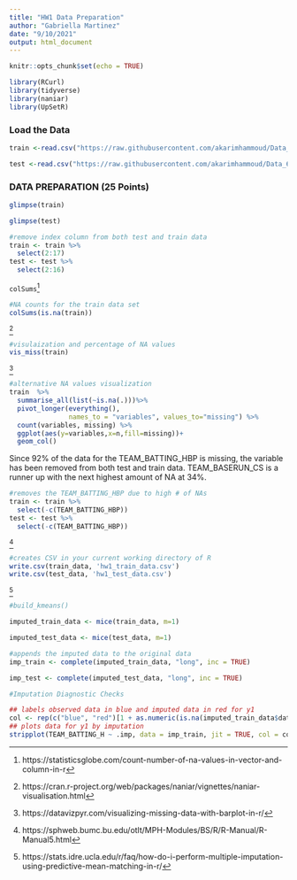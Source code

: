 ---
title: "HW1 Data Preparation"
author: "Gabriella Martinez"
date: "9/10/2021"
output: html_document
---

```{r setup, include=FALSE}
knitr::opts_chunk$set(echo = TRUE)
```


```{r message=FALSE, warning=FALSE}
library(RCurl)
library(tidyverse)
library(naniar)
library(UpSetR)
```

### Load the Data
```{r}
train <-read.csv("https://raw.githubusercontent.com/akarimhammoud/Data_621/main/Assignment_1/data/moneyball-training-data.csv")

test <-read.csv("https://raw.githubusercontent.com/akarimhammoud/Data_621/main/Assignment_1/data/moneyball-evaluation-data.csv")
```

### DATA PREPARATION (25 Points)
```{r}
glimpse(train)

glimpse(test)
```

```{r}
#remove index column from both test and train data
train <- train %>% 
  select(2:17)
test <- test %>% 
  select(2:16)
```


```colSums```^[https://statisticsglobe.com/count-number-of-na-values-in-vector-and-column-in-r]
```{r}
#NA counts for the train data set
colSums(is.na(train))
```

^[https://cran.r-project.org/web/packages/naniar/vignettes/naniar-visualisation.html]
```{r}
#visulaization and percentage of NA values
vis_miss(train)
```


^[https://datavizpyr.com/visualizing-missing-data-with-barplot-in-r/]
```{r}
#alternative NA values visualization
train  %>%
  summarise_all(list(~is.na(.)))%>%
  pivot_longer(everything(),
               names_to = "variables", values_to="missing") %>%
  count(variables, missing) %>%
  ggplot(aes(y=variables,x=n,fill=missing))+
  geom_col()
```

Since 92% of the data for the TEAM_BATTING_HBP is missing, the variable has been removed from both test and train data. TEAM_BASERUN_CS is a runner up with the next highest amount of NA at 34%.

```{r}
#removes the TEAM_BATTING_HBP due to high # of NAs
train <- train %>% 
  select(-c(TEAM_BATTING_HBP))
test <- test %>% 
  select(-c(TEAM_BATTING_HBP))
```

^[https://sphweb.bumc.bu.edu/otlt/MPH-Modules/BS/R/R-Manual/R-Manual5.html]
```{r}
#creates CSV in your current working directory of R
write.csv(train_data, 'hw1_train_data.csv')
write.csv(test_data, 'hw1_test_data.csv')
```

^[https://stats.idre.ucla.edu/r/faq/how-do-i-perform-multiple-imputation-using-predictive-mean-matching-in-r/]
```{r}
#build_kmeans()

imputed_train_data <- mice(train_data, m=1)

imputed_test_data <- mice(test_data, m=1)
```

```{r}
#appends the imputed data to the original data
imp_train <- complete(imputed_train_data, "long", inc = TRUE)

imp_test <- complete(imputed_test_data, "long", inc = TRUE)
```

```{r}
#Imputation Diagnostic Checks

## labels observed data in blue and imputed data in red for y1
col <- rep(c("blue", "red")[1 + as.numeric(is.na(imputed_train_data$data$TEAM_BATTING_H))], 6)
## plots data for y1 by imputation
stripplot(TEAM_BATTING_H ~ .imp, data = imp_train, jit = TRUE, col = col, xlab = "imputation Number")
```

